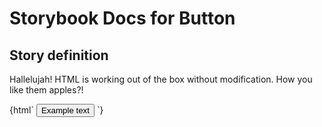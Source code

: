 

# Storybook Docs for Button

<Meta title="govtnz-import" />

## Story definition

Hallelujah! HTML is working out of the box without modification.
How you like them apples?!

<Preview>
  <Story name="Button" height="100px">
    {html` <button class="g-button g-button--secondary">Example text</button> `}
  </Story>
</Preview>
